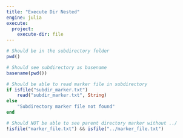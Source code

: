 ```yaml
---
title: "Execute Dir Nested"
engine: julia
execute:
  project:
    execute-dir: file
---
```


```julia
# Should be in the subdirectory folder
pwd()
```

```julia
# Should see subdirectory as basename
basename(pwd())
```

```julia
# Should be able to read marker file in subdirectory
if isfile("subdir_marker.txt")
    read("subdir_marker.txt", String)
else
    "Subdirectory marker file not found"
end
```

```julia
# Should NOT be able to see parent directory marker without ../
!isfile("marker_file.txt") && isfile("../marker_file.txt")
```